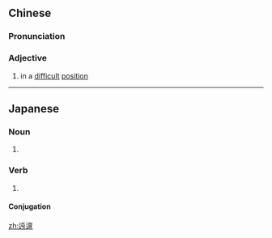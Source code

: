 ==Chinese==
{{zh-forms|alt=迍邅}}

===Pronunciation===
{{zh-pron
|m=zhūnzhān
|cat=a
}}

===Adjective===
{{zh-adj}}

# {{lb|zh|literary}} in a [[difficult]] [[position]]

----

==Japanese==
{{ja-kanjitab|ちゅん|てん|yomi=o}}

===Noun===
{{ja-noun|ちゅんてん}}

# {{alternative spelling of|屯邅|lang=ja}}

===Verb===
{{ja-verb-suru|ちゅんてん}}

# {{alternative spelling of|屯邅|lang=ja}}

====Conjugation====
{{ja-suru|ちゅんてん}}

[[zh:迍邅]]